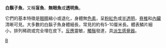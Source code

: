 {{Automatic taxobox
| taxon = Amblyopsidae
| authority = 
}}
'''白鬍子魚'''，又稱'''盲魚'''、'''無眼魚'''或'''透明魚'''。

它們的基本特徵是[[眼睛|眼睛]]縮小或退化，身體無[[色素|色素]]，呈[[粉紅色|粉紅色]]或[[半透明|半透明]]，[[脊椎|脊椎]]和[[內臟|內臟]]清晰可見。大多數的白鬍子魚身體細長，常見的約有5-10厘米長。體表鱗片細小，排列稀疏或完全埋在皮下。[[反應|反應]]靈敏，[[觸鬚|觸鬚]]發達，具[[派生感覺器|派生感覺器]]。
{{Taxonbar}}
[[Category:洞穴魚科|B]]